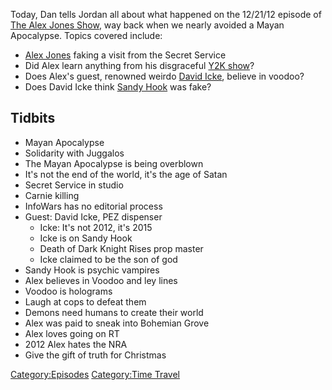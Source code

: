 {{DEFAULTSORT:
    #_EPISODE_0084:December 21, 2012
}}{{Episode
    | title           = December 21, 2012
    | caption         = [https://knowledgefight.libsyn.com/knowledge-fight-december-21-2012 Listen to this episode on Libsyn]
    | episodeNumber   = 84
    | length          = 01:48:33
    | airDate         = September 20, 2017
    | coverageDate    = December 21, 2012
    | episodeType     = [[:Category:Time Travel|Time Travel]]
    | appearance      = [[David Icke]]
    | beverage        = Faygo
    | oocDrop         = Weatherman!
    | previousEpisode = [[83: November 10-12, 2015]]
    | nextEpisode     = [[85: September 20-21, 2017]]
}}

{{Stub}}

Today, Dan tells Jordan all about what happened on the 12/21/12 episode of [[The Alex Jones Show]], way back when we nearly avoided a Mayan Apocalypse. Topics covered include:

*[[Alex Jones]] faking a visit from the Secret Service
*Did Alex learn anything from his disgraceful [[2: December 31, 1999 (Y2K)|Y2K show]]?
*Does Alex's guest, renowned weirdo [[David Icke]], believe in voodoo?
*Does David Icke think [[Sandy Hook]] was fake?

==Tidbits==

*Mayan Apocalypse
*Solidarity with Juggalos
*The Mayan Apocalypse is being overblown
*It's not the end of the world, it's the age of Satan
*Secret Service in studio
*Carnie killing
*InfoWars has no editorial process
*Guest: David Icke, PEZ dispenser
**Icke: It's not 2012, it's 2015
**Icke is on Sandy Hook
**Death of Dark Knight Rises prop master
**Icke claimed to be the son of god
*Sandy Hook is psychic vampires
*Alex believes in Voodoo and ley lines
*Voodoo is holograms
*Laugh at cops to defeat them
*Demons need humans to create their world
*Alex was paid to sneak into Bohemian Grove
*Alex loves going on RT
*2012 Alex hates the NRA
*Give the gift of truth for Christmas

[[Category:Episodes]]
[[Category:Time Travel]]
